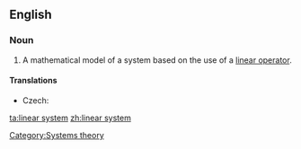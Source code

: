 ==English==
{{wikipedia}}
===Noun===
{{en-noun|sg=[[linear]] [[system]]}}

# A mathematical model of a system based on the use of a [[linear operator]].

====Translations====
{{trans-top|mathematical model of a system}}
* Czech: {{t-|cs|lineární systém|m}}
{{trans-mid}}
{{trans-bottom}}

[[Category:Systems theory]]

[[ta:linear system]]
[[zh:linear system]]